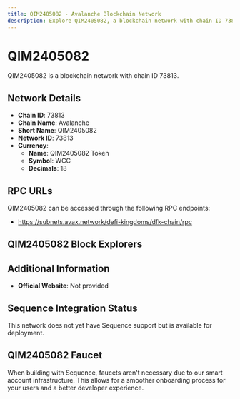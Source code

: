 ```yaml
--- 
title: QIM2405082 - Avalanche Blockchain Network
description: Explore QIM2405082, a blockchain network with chain ID 73813. Learn about its native currency, QIM2405082 Token, and how to interact with the network.
---
```


# QIM2405082

QIM2405082 is a blockchain network with chain ID 73813.

## Network Details

- **Chain ID**: 73813
- **Chain Name**: Avalanche
- **Short Name**: QIM2405082
- **Network ID**: 73813
- **Currency**: 
  - **Name**: QIM2405082 Token
  - **Symbol**: WCC
  - **Decimals**: 18

## RPC URLs

QIM2405082 can be accessed through the following RPC endpoints:

- https://subnets.avax.network/defi-kingdoms/dfk-chain/rpc

## QIM2405082 Block Explorers



## Additional Information

- **Official Website**: Not provided

## Sequence Integration Status

This network does not yet have Sequence support but is available for deployment.

## QIM2405082 Faucet

When building with Sequence, faucets aren't necessary due to our smart account infrastructure. This allows for a smoother onboarding process for your users and a better developer experience.

